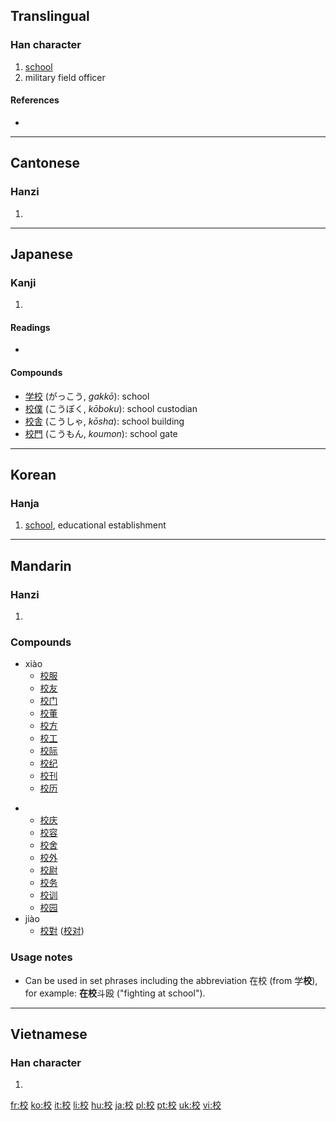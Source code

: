 ==Translingual==

===Han character===
{{Han char|rn=75|rad=木|as=06|sn=10|four=4094<sub>8</sub>|canj=木卜金大 (DYCK)|ids=⿰[[木]][[交]]}}

# [[school]]
# military field officer

====References====
* {{Han ref|kx=0522.250|dkj=14713|dj=0910.270|hdz=21205.080|uh=6821|ud=26657|bh=AED5|bd=44757}}

----

==Cantonese==

===Hanzi===
{{yue-hanzi|jyut=|y=gaau3, haau6}}

# {{defn|Cantonese}}

----

==Japanese==

===Kanji===
{{ja-kanji|grade=1|rs=木06}}

# {{defn|Japanese}}

====Readings====
* {{ja-readings|on=[[こう]] (kō), [[きょう]] (kyō), ぎょう (gyō)|kun=[[かせ]] (kase)}}

====Compounds====
* [[学校]] (がっこう, ''gakkō''): school
* [[校僕]] (こうぼく, ''kōboku''): school custodian
* [[校舎]] (こうしゃ, ''kōsha''): school building
* [[校門]] (こうもん, ''koumon''): school gate

----

==Korean==

===Hanja===
{{ko-hanja|hangeul=교|rv=gyo|mr=kyo|y=kyo|eumhun=학교|ehrv=hakgyo|ehmr=hakkyo|ehy=hakqkyo}}

# [[school]], educational establishment

----

==Mandarin==

===Hanzi===
{{cmn-hanzi|pin=[[xiào]] ([[xiao4]])|[[jiào]] ([[jiao4]])|wg=hsiao<sup>4</sup>}}

# {{defn|Mandarin}}
===Compounds===
{{top2}}
*xiào
**[[校服]]
**[[校友]]
**[[校门]]
**[[校董]]
**[[校方]]
**[[校工]]
**[[校际]]
**[[校纪]]
**[[校刊]]
**[[校历]]
{{mid2}}
**[[校庆]]
**[[校容]]
**[[校舍]]
**[[校外]]
**[[校尉]]
**[[校务]]
**[[校训]]
**[[校园]]
*jiào
**[[校對]] ([[校对]])
{{bottom}}
===Usage notes===
*Can be used in set phrases including the abbreviation 在校 (from 学'''校'''), for example: '''在校'''斗殴 ("fighting at school").
----

==Vietnamese==

===Han character===
{{vi-hantu|[[giáo]], [[hiệu]], [[hào]]}}

# {{defn|Vietnamese}}

[[fr:校]]
[[ko:校]]
[[it:校]]
[[li:校]]
[[hu:校]]
[[ja:校]]
[[pl:校]]
[[pt:校]]
[[uk:校]]
[[vi:校]]